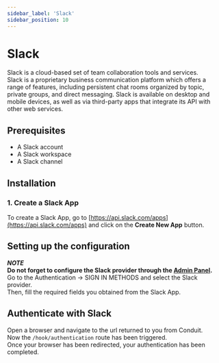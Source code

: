```yaml
---
sidebar_label: 'Slack'
sidebar_position: 10
---
```


# Slack

Slack is a cloud-based set of team collaboration tools and services.<br />
Slack is a proprietary business communication platform which offers a range of features, including persistent chat rooms organized by topic,
private groups, and direct messaging.
Slack is available on desktop and mobile devices, as well as via third-party apps that integrate its API with other web services.

## Prerequisites

* A Slack account
* A Slack workspace
* A Slack channel

## Installation

### 1. Create a Slack App

To create a Slack App, go to [https://api.slack.com/apps](https://api.slack.com/apps) and click on the **Create New App** button.

[//]: # (![Create a Slack App]&#40;/img/slack/create-slack-app.png&#41;)


## Setting up the configuration

***NOTE***<br />
**Do not forget to configure the Slack provider through the [Admin Panel](../config#third-party).**<br />
Go to the Authentication -> SIGN IN METHODS and select the Slack provider.<br />
Then, fill the required fields you obtained from the Slack App.

## Authenticate with Slack

[//]: # (TODO Slack photos)

Open a browser and navigate to the url returned to you from Conduit.<br />
Now the `/hook/authentication` route has been triggered.<br />
Once your browser has been redirected, your authentication has been completed.
